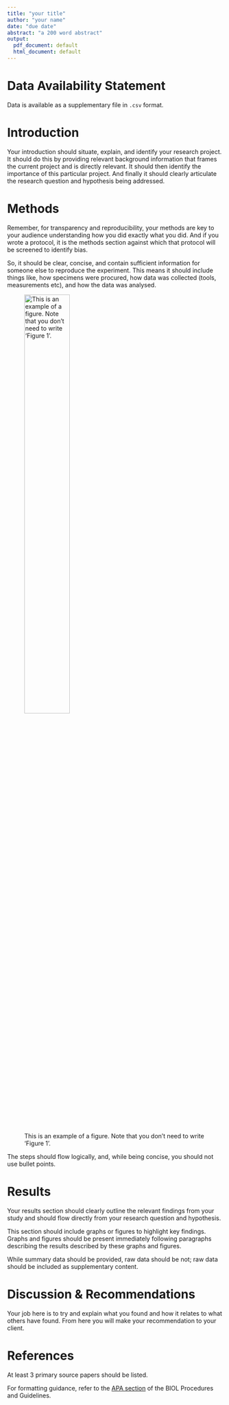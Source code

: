 ```yaml
---
title: "your title"
author: "your name"
date: "due date"
abstract: "a 200 word abstract"
output:
  pdf_document: default
  html_document: default
---
```

# Data Availability Statement

Data is available as a supplementary file in `.csv` format.

# Introduction

Your introduction should situate, explain, and identify your research project. It should do this by providing relevant background information that frames the current project and is directly relevant. It should then identify the importance of this particular project. And finally it should clearly articulate the research question and hypothesis being addressed.

# Methods

Remember, for transparency and reproducibility, your methods are key to your audience understanding how you did exactly what you did. And if you wrote a protocol, it is the methods section against which that protocol will be screened to identify bias.

So, it should be clear, concise, and contain sufficient information for someone else to reproduce the experiment. This means it should include things like, how specimens were procured, how data was collected (tools, measurements etc), and how the data was analysed.

![This is an example of a figure. Note that you don't need to write 'Figure 1'.](../figures/MVD_BIOL125-Lab5_Fig-1-Boxplot_V1.png){width=50%}

The steps should flow logically, and, while being concise, you should not use bullet points.

# Results

Your results section should clearly outline the relevant findings from your study and should flow directly from your research question and hypothesis.

This section should include graphs or figures to highlight key findings. Graphs and figures should be present immediately following paragraphs describing the results described by these graphs and figures.

While summary data should be provided, raw data should be not; raw data should be included as supplementary content.

# Discussion & Recommendations

Your job here is to try and explain what you found and how it relates to what others have found. From here you will make your recommendation to your client.

\clearpage

# References

At least 3 primary source papers should be listed.

For formatting guidance, refer to the [APA section](https://ubco-biology.github.io/Procedures-and-Guidelines/apa-citations.html) of the BIOL Procedures and Guidelines.